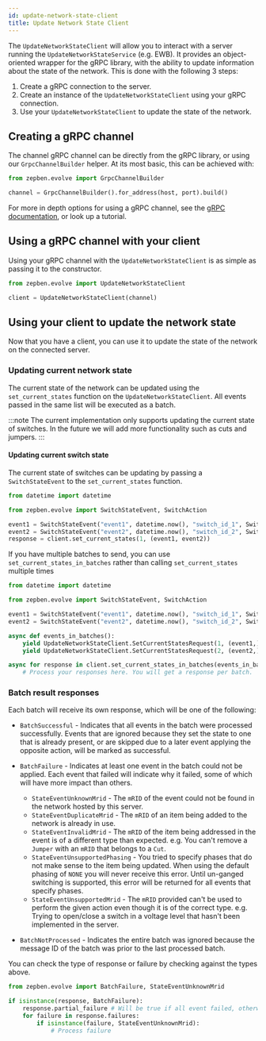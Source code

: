 ```yaml
---
id: update-network-state-client
title: Update Network State Client
---
```



The `UpdateNetworkStateClient` will allow you to interact with a server running the `UpdateNetworkStateService` (e.g. EWB). It provides an object-oriented
wrapper for the gRPC library, with the ability to update information about the state of the network. This is done with the following 3 steps:

1. Create a gRPC connection to the server.
1. Create an instance of the `UpdateNetworkStateClient` using your gRPC connection.
2. Use your `UpdateNetworkStateClient` to update the state of the network.

## Creating a gRPC channel

The channel gRPC channel can be directly from the gRPC library, or using our `GrpcChannelBuilder` helper. At its most basic, this can be achieved with:

```python
from zepben.evolve import GrpcChannelBuilder

channel = GrpcChannelBuilder().for_address(host, port).build()
```

For more in depth options for using a gRPC channel, see the [gRPC documentation](https://grpc.io/docs/languages/), or look up a tutorial.

## Using a gRPC channel with your client

Using your gRPC channel with the `UpdateNetworkStateClient` is as simple as passing it to the constructor.

```python
from zepben.evolve import UpdateNetworkStateClient

client = UpdateNetworkStateClient(channel)
```

## Using your client to update the network state

Now that you have a client, you can use it to update the state of the network on the connected server.

### Updating current network state

The current state of the network can be updated using the `set_current_states` function on the `UpdateNetworkStateClient`. All events passed in the same list will
be executed as a batch.

:::note
The current implementation only supports updating the current state of switches. In the future we will add more functionality such as cuts and jumpers.
:::

#### Updating current switch state

The current state of switches can be updating by passing a `SwitchStateEvent` to the `set_current_states` function.

```python
from datetime import datetime

from zepben.evolve import SwitchStateEvent, SwitchAction

event1 = SwitchStateEvent("event1", datetime.now(), "switch_id_1", SwitchAction.OPEN)
event2 = SwitchStateEvent("event2", datetime.now(), "switch_id_2", SwitchAction.CLOSE)
response = client.set_current_states(1, (event1, event2))
```

If you have multiple batches to send, you can use `set_current_states_in_batches` rather than calling `set_current_states` multiple times

```python
from datetime import datetime

from zepben.evolve import SwitchStateEvent, SwitchAction

event1 = SwitchStateEvent("event1", datetime.now(), "switch_id_1", SwitchAction.OPEN)
event2 = SwitchStateEvent("event2", datetime.now(), "switch_id_2", SwitchAction.CLOSE)

async def events_in_batches():
    yield UpdateNetworkStateClient.SetCurrentStatesRequest(1, (event1,))
    yield UpdateNetworkStateClient.SetCurrentStatesRequest(2, (event2,))

async for response in client.set_current_states_in_batches(events_in_batches()):
    # Process your responses here. You will get a response per batch.
```

### Batch result responses

Each batch will receive its own response, which will be one of the following:
* `BatchSuccessful` - Indicates that all events in the batch were processed successfully. Events that are ignored because they set the state to one that is
  already present, or are skipped due to a later event applying the opposite action, will be marked as successful.
* `BatchFailure` - Indicates at least one event in the batch could not be applied. Each event that failed will indicate why it failed, some of which will have
  more impact than others.
  * `StateEventUnknownMrid` - The `mRID` of the event could not be found in the network hosted by this server.
  * `StateEventDuplicateMrid` - The `mRID` of an item being added to the network is already in use.
  * `StateEventInvalidMrid` - The `mRID` of the item being addressed in the event is of a different type than expected. e.g. You can't remove a `Jumper` with an
    `mRID` that belongs to a `Cut`.
  * `StateEventUnsupportedPhasing` - You tried to specify phases that do not make sense to the item being updated. When using the default phasing of `NONE` you
    will never receive this error. Until un-ganged switching is supported, this error will be returned for all events that specify phases.
  * `StateEventUnsupportedMrid` - The `mRID` provided can't be used to perform the given action even though it is of the correct type. e.g. Trying to open/close
   a switch in a voltage level that hasn't been implemented in the server.

* `BatchNotProcessed` - Indicates the entire batch was ignored because the message ID of the batch was prior to the last processed batch.

You can check the type of response or failure by checking against the types above.
```python
from zepben.evolve import BatchFailure, StateEventUnknownMrid

if isinstance(response, BatchFailure):
    response.partial_failure # Will be true if all event failed, otherwise false.
    for failure in response.failures:
        if isinstance(failure, StateEventUnknownMrid):
            # Process failure
```
